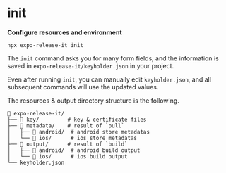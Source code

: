 # init

**Configure resources and environment**

```shell
npx expo-release-it init
```

The `init` command asks you for many form fields, and the information is saved in `expo-release-it/keyholder.json` in your project.

Even after running `init`, you can manually edit `keyholder.json`, and all subsequent commands will use the updated values.

The resources & output directory structure is the following.

```text
📁 expo-release-it/
├── 📁 key/         # key & certificate files
├── 📁 metadata/    # result of `pull`
│   ├── 📁 android/  # android store metadatas
│   └── 📁 ios/      # ios store metadatas
├── 📁 output/      # result of `build`
│   ├── 📁 android/  # android build output
│   └── 📁 ios/      # ios build output
└── keyholder.json
```
